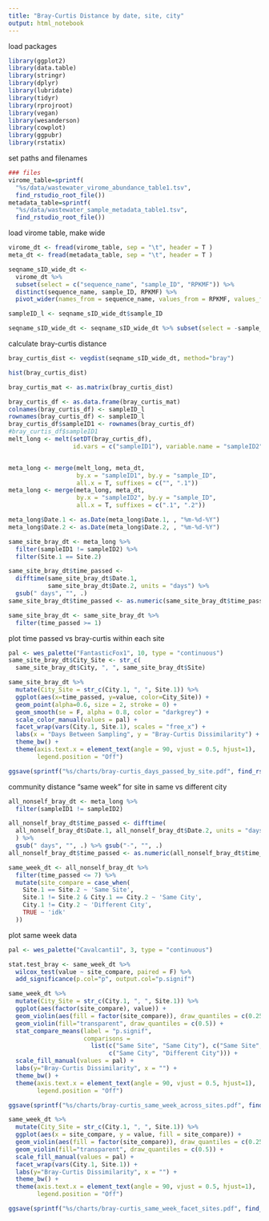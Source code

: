 ```yaml
---
title: "Bray-Curtis Distance by date, site, city"
output: html_notebook
---
```


load packages
```r
library(ggplot2)
library(data.table)
library(stringr)
library(dplyr)
library(lubridate)
library(tidyr)
library(rprojroot)
library(vegan)
library(wesanderson)
library(cowplot)
library(ggpubr)
library(rstatix)
```

set paths and filenames
```r
### files
virome_table=sprintf(
  "%s/data/wastewater_virome_abundance_table1.tsv", 
  find_rstudio_root_file())
metadata_table=sprintf(
  "%s/data/wastewater_sample_metadata_table1.tsv", 
  find_rstudio_root_file())

```

load virome table, make wide
```r
virome_dt <- fread(virome_table, sep = "\t", header = T )
meta_dt <- fread(metadata_table, sep = "\t", header = T )

seqname_sID_wide_dt <- 
  virome_dt %>% 
  subset(select = c("sequence_name", "sample_ID", "RPKMF")) %>%
  distinct(sequence_name, sample_ID, RPKMF) %>%
  pivot_wider(names_from = sequence_name, values_from = RPKMF, values_fill = 0)

sampleID_l <- seqname_sID_wide_dt$sample_ID

seqname_sID_wide_dt <- seqname_sID_wide_dt %>% subset(select = -sample_ID)
```

calculate bray-curtis distance
```r
bray_curtis_dist <- vegdist(seqname_sID_wide_dt, method="bray")

hist(bray_curtis_dist)

bray_curtis_mat <- as.matrix(bray_curtis_dist)

bray_curtis_df <- as.data.frame(bray_curtis_mat)
colnames(bray_curtis_df) <- sampleID_l
rownames(bray_curtis_df) <- sampleID_l
bray_curtis_df$sampleID1 <- rownames(bray_curtis_df)
#bray_curtis_df$sampleID1
melt_long <- melt(setDT(bray_curtis_df), 
                  id.vars = c("sampleID1"), variable.name = "sampleID2")


meta_long <- merge(melt_long, meta_dt, 
                   by.x = "sampleID1", by.y = "sample_ID", 
                   all.x = T, suffixes = c("", ".1"))
meta_long <- merge(meta_long, meta_dt, 
                   by.x = "sampleID2", by.y = "sample_ID", 
                   all.x = T, suffixes = c(".1", ".2"))

meta_long$Date.1 <- as.Date(meta_long$Date.1, , "%m-%d-%Y")
meta_long$Date.2 <- as.Date(meta_long$Date.2, , "%m-%d-%Y")

same_site_bray_dt <- meta_long %>% 
  filter(sampleID1 != sampleID2) %>%
  filter(Site.1 == Site.2)

same_site_bray_dt$time_passed <- 
  difftime(same_site_bray_dt$Date.1, 
           same_site_bray_dt$Date.2, units = "days") %>% 
  gsub(" days", "", .)
same_site_bray_dt$time_passed <- as.numeric(same_site_bray_dt$time_passed)

same_site_bray_dt <- same_site_bray_dt %>% 
  filter(time_passed >= 1) 
```

plot time passed vs bray-curtis within each site
```r

pal <- wes_palette("FantasticFox1", 10, type = "continuous")
same_site_bray_dt$City_Site <- str_c(
  same_site_bray_dt$City, ", ", same_site_bray_dt$Site)

same_site_bray_dt %>%
  mutate(City_Site = str_c(City.1, ", ", Site.1)) %>%
  ggplot(aes(x=time_passed, y=value, color=City_Site)) +
  geom_point(alpha=0.6, size = 2, stroke = 0) +
  geom_smooth(se = F, alpha = 0.8, color = "darkgrey") +
  scale_color_manual(values = pal) +
  facet_wrap(vars(City.1, Site.1), scales = "free_x") +
  labs(x = "Days Between Sampling", y = "Bray-Curtis Dissimilarity") +
  theme_bw() +
  theme(axis.text.x = element_text(angle = 90, vjust = 0.5, hjust=1),
        legend.position = "Off")

ggsave(sprintf("%s/charts/bray-curtis_days_passed_by_site.pdf", find_rstudio_root_file()), width = 7, height = 6)

```

community distance "same week" for site in same vs different city
```r
all_nonself_bray_dt <- meta_long %>% 
  filter(sampleID1 != sampleID2)

all_nonself_bray_dt$time_passed <- difftime(
  all_nonself_bray_dt$Date.1, all_nonself_bray_dt$Date.2, units = "days"
  ) %>% 
  gsub(" days", "", .) %>% gsub("-", "", .)
all_nonself_bray_dt$time_passed <- as.numeric(all_nonself_bray_dt$time_passed)

same_week_dt <- all_nonself_bray_dt %>%
  filter(time_passed <= 7) %>%
  mutate(site_compare = case_when(
    Site.1 == Site.2 ~ 'Same Site',
    Site.1 != Site.2 & City.1 == City.2 ~ 'Same City',
    City.1 != City.2 ~ 'Different City',
    TRUE ~ 'idk'
  ))
```

plot same week data
```r

pal <- wes_palette("Cavalcanti1", 3, type = "continuous")

stat.test_bray <- same_week_dt %>% 
  wilcox_test(value ~ site_compare, paired = F) %>%
  add_significance(p.col="p", output.col="p.signif")

same_week_dt %>%
  mutate(City_Site = str_c(City.1, ", ", Site.1)) %>%
  ggplot(aes(factor(site_compare), value)) +
  geom_violin(aes(fill = factor(site_compare)), draw_quantiles = c(0.25, 0.75), linetype = "dotted") +
  geom_violin(fill="transparent", draw_quantiles = c(0.5)) +
  stat_compare_means(label = "p.signif",
                     comparisons = 
                       list(c("Same Site", "Same City"), c("Same Site", "Different City"),
                            c("Same City", "Different City"))) +
  scale_fill_manual(values = pal) +
  labs(y="Bray-Curtis Dissimilarity", x = "") +
  theme_bw() +
  theme(axis.text.x = element_text(angle = 90, vjust = 0.5, hjust=1),
        legend.position = "Off")

ggsave(sprintf("%s/charts/bray-curtis_same_week_across_sites.pdf", find_rstudio_root_file()), width = 3, height = 4.5)

same_week_dt %>%
  mutate(City_Site = str_c(City.1, ", ", Site.1)) %>%
  ggplot(aes(x = site_compare, y = value, fill = site_compare)) +
  geom_violin(aes(fill = factor(site_compare)), draw_quantiles = c(0.25, 0.75), linetype = "dotted") +
  geom_violin(fill="transparent", draw_quantiles = c(0.5)) +
  scale_fill_manual(values = pal) +
  facet_wrap(vars(City.1, Site.1)) +
  labs(y="Bray-Curtis Dissimilarity", x = "") +
  theme_bw() +
  theme(axis.text.x = element_text(angle = 90, vjust = 0.5, hjust=1),
        legend.position = "Off")

ggsave(sprintf("%s/charts/bray-curtis_same_week_facet_sites.pdf", find_rstudio_root_file()), width = 7, height = 7)

```




